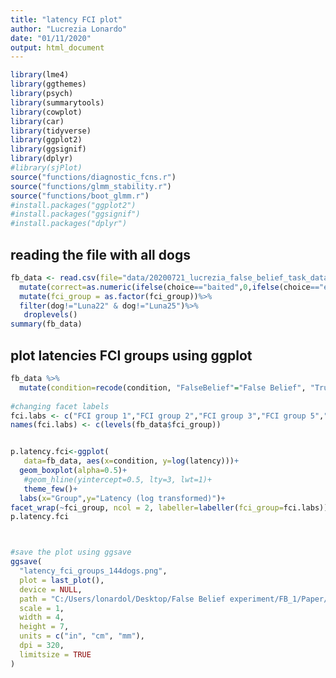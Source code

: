 ```yaml
---
title: "latency FCI plot"
author: "Lucrezia Lonardo"
date: "01/11/2020"
output: html_document
---
```


```r
library(lme4)
library(ggthemes)
library(psych)
library(summarytools)
library(cowplot)
library(car)
library(tidyverse)
library(ggplot2)
library(ggsignif)
library(dplyr)
#library(sjPlot)
source("functions/diagnostic_fcns.r")
source("functions/glmm_stability.r")
source("functions/boot_glmm.r")
#install.packages("ggplot2")
#install.packages("ggsignif")
#install.packages("dplyr")

```
## reading the file with all dogs 


```r
fb_data <- read.csv(file="data/20200721_lucrezia_false_belief_task_data.csv")%>%
  mutate(correct=as.numeric(ifelse(choice=="baited",0,ifelse(choice=="empty",1,""))))%>%
  mutate(fci_group = as.factor(fci_group))%>%
  filter(dog!="Luna22" & dog!="Luna25")%>%
   droplevels()
summary(fb_data)
```

## plot latencies FCI groups using ggplot


```r

fb_data %>%
  mutate(condition=recode(condition, "FalseBelief"="False Belief", "TrueBelief"="True Belief"))
  
#changing facet labels
fci.labs <- c("FCI group 1","FCI group 2","FCI group 3","FCI group 5","FCI group 6","FCI group 7","FCI group 8","FCI group 10")
names(fci.labs) <- c(levels(fb_data$fci_group))


p.latency.fci<-ggplot(
   data=fb_data, aes(x=condition, y=log(latency)))+
  geom_boxplot(alpha=0.5)+
   #geom_hline(yintercept=0.5, lty=3, lwt=1)+
   theme_few()+
  labs(x="Group",y="Latency (log transformed)")+
facet_wrap(~fci_group, ncol = 2, labeller=labeller(fci_group=fci.labs))
p.latency.fci



#save the plot using ggsave
ggsave(
  "latency_fci_groups_144dogs.png",
  plot = last_plot(),
  device = NULL,
  path = "C:/Users/lonardol/Desktop/False Belief experiment/FB_1/Paper/graphs",
  scale = 1,
  width = 4,
  height = 7,
  units = c("in", "cm", "mm"),
  dpi = 320,
  limitsize = TRUE
)
```

